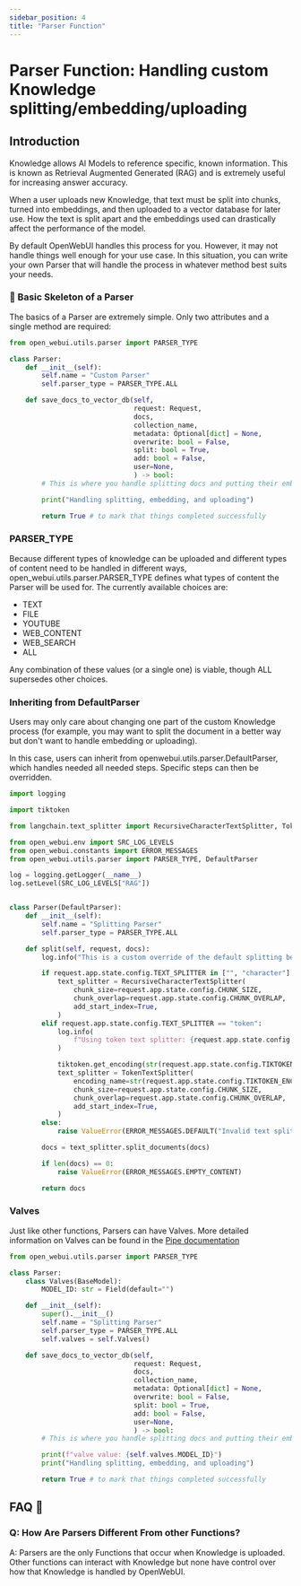 ```yaml
---
sidebar_position: 4
title: "Parser Function"
---
```


# Parser Function: Handling custom Knowledge splitting/embedding/uploading

## Introduction

Knowledge allows AI Models to reference specific, known information. This is known as Retrieval Augmented Generated (RAG)
 and is extremely useful for increasing answer accuracy.

When a user uploads new Knowledge, that text must be split into chunks, turned into embeddings, and
then uploaded to a vector database for later use. How the text is split apart and the embeddings used can
drastically affect the performance of the model.

By default OpenWebUI handles this process for you. However, it may not handle things well enough for your use case.
In this situation, you can write your own Parser that will handle the process in whatever method best suits your needs.


### 🦴 Basic Skeleton of a Parser

The basics of a Parser are extremely simple. Only two attributes and a single method are required:

```python
from open_webui.utils.parser import PARSER_TYPE

class Parser:
    def __init__(self):
        self.name = "Custom Parser"
        self.parser_type = PARSER_TYPE.ALL

    def save_docs_to_vector_db(self,
                               request: Request,
                               docs,
                               collection_name,
                               metadata: Optional[dict] = None,
                               overwrite: bool = False,
                               split: bool = True,
                               add: bool = False,
                               user=None,
                               ) -> bool:
        # This is where you handle splitting docs and putting their embeddings into the vdb collection

        print("Handling splitting, embedding, and uploading")

        return True # to mark that things completed successfully
```


### PARSER_TYPE

Because different types of knowledge can be uploaded and different types of content need to be handled in different ways,
open_webui.utils.parser.PARSER_TYPE defines what types of content the Parser will be used for. The currently available
choices are:

- TEXT
- FILE
- YOUTUBE
- WEB_CONTENT
- WEB_SEARCH
- ALL

Any combination of these values (or a single one) is viable, though ALL supersedes other choices.


### Inheriting from DefaultParser

Users may only care about changing one part of the custom Knowledge process (for example, you may want to
split the document in a better way but don't want to handle embedding or uploading).

In this case, users can inherit from openwebui.utils.parser.DefaultParser, which handles needed all needed steps. Specific steps
can then be overridden.

```python
import logging

import tiktoken

from langchain.text_splitter import RecursiveCharacterTextSplitter, TokenTextSplitter

from open_webui.env import SRC_LOG_LEVELS
from open_webui.constants import ERROR_MESSAGES
from open_webui.utils.parser import PARSER_TYPE, DefaultParser

log = logging.getLogger(__name__)
log.setLevel(SRC_LOG_LEVELS["RAG"])


class Parser(DefaultParser):
    def __init__(self):
        self.name = "Splitting Parser"
        self.parser_type = PARSER_TYPE.ALL

    def split(self, request, docs):
        log.info("This is a custom override of the default splitting behavior")

        if request.app.state.config.TEXT_SPLITTER in ["", "character"]:
            text_splitter = RecursiveCharacterTextSplitter(
                chunk_size=request.app.state.config.CHUNK_SIZE,
                chunk_overlap=request.app.state.config.CHUNK_OVERLAP,
                add_start_index=True,
            )
        elif request.app.state.config.TEXT_SPLITTER == "token":
            log.info(
                f"Using token text splitter: {request.app.state.config.TIKTOKEN_ENCODING_NAME}"
            )

            tiktoken.get_encoding(str(request.app.state.config.TIKTOKEN_ENCODING_NAME))
            text_splitter = TokenTextSplitter(
                encoding_name=str(request.app.state.config.TIKTOKEN_ENCODING_NAME),
                chunk_size=request.app.state.config.CHUNK_SIZE,
                chunk_overlap=request.app.state.config.CHUNK_OVERLAP,
                add_start_index=True,
            )
        else:
            raise ValueError(ERROR_MESSAGES.DEFAULT("Invalid text splitter"))

        docs = text_splitter.split_documents(docs)

        if len(docs) == 0:
            raise ValueError(ERROR_MESSAGES.EMPTY_CONTENT)

        return docs

```

### Valves

Just like other functions, Parsers can have Valves. More detailed information on Valves can be found in the
[Pipe documentation](./pipe.mdx)

```python
from open_webui.utils.parser import PARSER_TYPE

class Parser:
    class Valves(BaseModel):
        MODEL_ID: str = Field(default="")

    def __init__(self):
        super().__init__()
        self.name = "Splitting Parser"
        self.parser_type = PARSER_TYPE.ALL
        self.valves = self.Valves()

    def save_docs_to_vector_db(self,
                               request: Request,
                               docs,
                               collection_name,
                               metadata: Optional[dict] = None,
                               overwrite: bool = False,
                               split: bool = True,
                               add: bool = False,
                               user=None,
                               ) -> bool:
        # This is where you handle splitting docs and putting their embeddings into the vdb collection

        print(f"valve value: {self.valves.MODEL_ID}")
        print("Handling splitting, embedding, and uploading")

        return True # to mark that things completed successfully
```




## FAQ 🛑

### **Q: How Are Parsers Different From other Functions?**

A: Parsers are the only Functions that occur when Knowledge is uploaded. Other functions can interact with Knowledge
but none have control over how that Knowledge is handled by OpenWebUI.